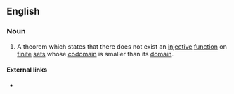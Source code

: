 ==English==

===Noun===
{{infl|en|noun|head=the [[pigeonhole]] [[principle]]}} {{singulare tantum}}

# {{mathematics}} A theorem which states that there does not exist an [[injective]] [[function]] on [[finite]] [[set]]s whose [[codomain]] is smaller than its [[domain]].

====External links====
* {{pedia}}
